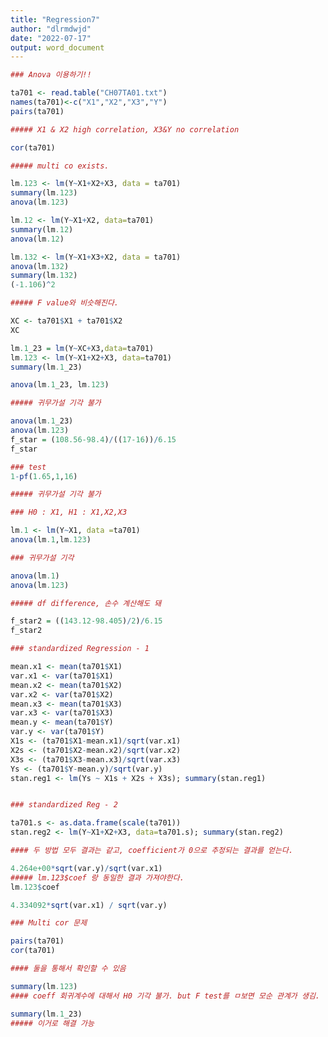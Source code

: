 ```yaml
---
title: "Regression7"
author: "dlrmdwjd"
date: "2022-07-17"
output: word_document
---
```


```r
### Anova 이용하기!!

ta701 <- read.table("CH07TA01.txt")
names(ta701)<-c("X1","X2","X3","Y")
pairs(ta701)

##### X1 & X2 high correlation, X3&Y no correlation

cor(ta701)

##### multi co exists.

lm.123 <- lm(Y~X1+X2+X3, data = ta701)
summary(lm.123)
anova(lm.123)

lm.12 <- lm(Y~X1+X2, data=ta701)
summary(lm.12)
anova(lm.12)

lm.132 <- lm(Y~X1+X3+X2, data = ta701)
anova(lm.132)
summary(lm.132)
(-1.106)^2 

##### F value와 비슷해진다.

XC <- ta701$X1 + ta701$X2
XC

lm.1_23 = lm(Y~XC+X3,data=ta701)
lm.123 <- lm(Y~X1+X2+X3, data=ta701)
summary(lm.1_23)

anova(lm.1_23, lm.123)

##### 귀무가설 기각 불가

anova(lm.1_23)
anova(lm.123)
f_star = (108.56-98.4)/((17-16))/6.15
f_star

### test
1-pf(1.65,1,16)

##### 귀무가설 기각 불가

```

```r
### H0 : X1, H1 : X1,X2,X3

lm.1 <- lm(Y~X1, data =ta701)
anova(lm.1,lm.123)

### 귀무가설 기각

anova(lm.1)
anova(lm.123)

##### df difference, 손수 계산해도 돼

f_star2 = ((143.12-98.405)/2)/6.15
f_star2
```


```r
### standardized Regression - 1

mean.x1 <- mean(ta701$X1) 
var.x1 <- var(ta701$X1) 
mean.x2 <- mean(ta701$X2) 
var.x2 <- var(ta701$X2) 
mean.x3 <- mean(ta701$X3) 
var.x3 <- var(ta701$X3)
mean.y <- mean(ta701$Y)
var.y <- var(ta701$Y)
X1s <- (ta701$X1-mean.x1)/sqrt(var.x1)
X2s <- (ta701$X2-mean.x2)/sqrt(var.x2)
X3s <- (ta701$X3-mean.x3)/sqrt(var.x3)
Ys <- (ta701$Y-mean.y)/sqrt(var.y)
stan.reg1 <- lm(Ys ~ X1s + X2s + X3s); summary(stan.reg1)


### standardized Reg - 2

ta701.s <- as.data.frame(scale(ta701))
stan.reg2 <- lm(Y~X1+X2+X3, data=ta701.s); summary(stan.reg2)

#### 두 방법 모두 결과는 같고, coefficient가 0으로 추정되는 결과를 얻는다.

4.264e+00*sqrt(var.y)/sqrt(var.x1)
##### lm.123$coef 랑 동일한 결과 가져야한다.
lm.123$coef

4.334092*sqrt(var.x1) / sqrt(var.y)

```

```r
### Multi cor 문제

pairs(ta701)
cor(ta701)

#### 둘을 통해서 확인할 수 있음

summary(lm.123)
#### coeff 회귀계수에 대해서 H0 기각 불가. but F test를 ㅁ보면 모순 관계가 생김. 이런 문제는 Multi co 때문에 생긴다.

summary(lm.1_23)
##### 이거로 해결 가능
```

